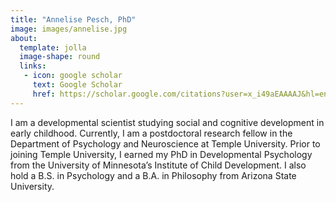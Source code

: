 ```yaml
---
title: "Annelise Pesch, PhD"
image: images/annelise.jpg
about:
  template: jolla
  image-shape: round
  links:
   - icon: google scholar
     text: Google Scholar
     href: https://scholar.google.com/citations?user=x_i49aEAAAAJ&hl=en 
---
```


I am a developmental scientist studying social and cognitive development in early childhood. Currently, I am a postdoctoral research fellow in the Department of Psychology and Neuroscience at Temple University. Prior to joining Temple University, I earned my PhD in Developmental Psychology from the University of Minnesota’s Institute of Child Development. I also hold a B.S. in Psychology and a B.A. in Philosophy from Arizona State University.
